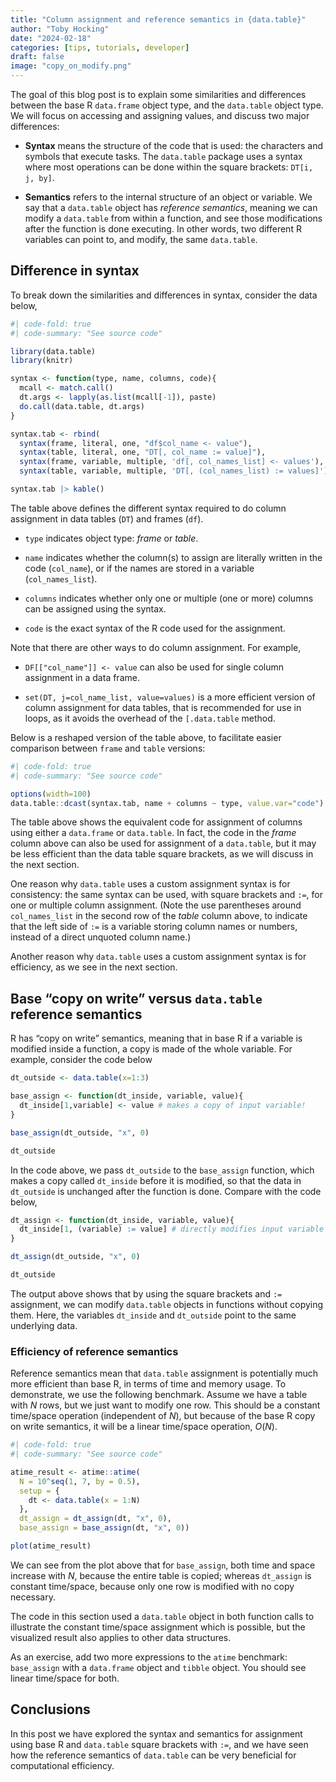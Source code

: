 ```yaml
---
title: "Column assignment and reference semantics in {data.table}"
author: "Toby Hocking"
date: "2024-02-18"
categories: [tips, tutorials, developer]
draft: false
image: "copy_on_modify.png"
---
```


The goal of this blog post is to explain some similarities and differences between the base R `data.frame` object type, and the `data.table` object type. We will focus on accessing and assigning values, and discuss two major differences:

-   **Syntax** means the structure of the code that is used: the characters and symbols that execute tasks. The `data.table` package uses a syntax where most operations can be done within the square brackets: `DT[i, j, by]`.

-   **Semantics** refers to the internal structure of an object or variable. We say that a `data.table` object has *reference semantics*, meaning we can modify a `data.table` from within a function, and see those modifications after the function is done executing. In other words, two different R variables can point to, and modify, the same `data.table`.

## Difference in syntax

To break down the similarities and differences in syntax, consider the data below,

```r
#| code-fold: true
#| code-summary: "See source code"

library(data.table)
library(knitr)

syntax <- function(type, name, columns, code){
  mcall <- match.call()
  dt.args <- lapply(as.list(mcall[-1]), paste)
  do.call(data.table, dt.args)
}

syntax.tab <- rbind(
  syntax(frame, literal, one, "df$col_name <- value"),
  syntax(table, literal, one, "DT[, col_name := value]"),
  syntax(frame, variable, multiple, 'df[, col_names_list] <- values'),
  syntax(table, variable, multiple, 'DT[, (col_names_list) := values]'))

syntax.tab |> kable()
```

The table above defines the different syntax required to do column assignment in data tables (`DT`) and frames (`df`).

-   `type` indicates object type: *frame* or *table*.

-   `name` indicates whether the column(s) to assign are literally written in the code (`col_name`), or if the names are stored in a variable (`col_names_list`).

-   `columns` indicates whether only one or multiple (one or more) columns can be assigned using the syntax.

-   `code` is the exact syntax of the R code used for the assignment.

Note that there are other ways to do column assignment. For example,

-   `DF[["col_name"]] <- value` can also be used for single column assignment in a data frame.

-   `set(DT, j=col_name_list, value=values)` is a more efficient version of column assignment for data tables, that is recommended for use in loops, as it avoids the overhead of the `[.data.table` method.

Below is a reshaped version of the table above, to facilitate easier comparison between `frame` and `table` versions:

```r
#| code-fold: true
#| code-summary: "See source code"

options(width=100)
data.table::dcast(syntax.tab, name + columns ~ type, value.var="code")  |> kable()
```

The table above shows the equivalent code for assignment of columns using either a `data.frame` or `data.table`. In fact, the code in the *frame* column above can also be used for assignment of a `data.table`, but it may be less efficient than the data table square brackets, as we will discuss in the next section.

One reason why `data.table` uses a custom assignment syntax is for consistency: the same syntax can be used, with square brackets and `:=`, for one or multiple column assignment. (Note the use parentheses around `col_names_list` in the second row of the *table* column above, to indicate that the left side of `:=` is a variable storing column names or numbers, instead of a direct unquoted column name.)

Another reason why `data.table` uses a custom assignment syntax is for efficiency, as we see in the next section.

## Base "copy on write" versus `data.table` reference semantics

R has "copy on write" semantics, meaning that in base R if a variable is modified inside a function, a copy is made of the whole variable. For example, consider the code below

```r
dt_outside <- data.table(x=1:3)

base_assign <- function(dt_inside, variable, value){
  dt_inside[1,variable] <- value # makes a copy of input variable!
}

base_assign(dt_outside, "x", 0)

dt_outside
```

In the code above, we pass `dt_outside` to the `base_assign` function, which makes a copy called `dt_inside` before it is modified, so that the data in `dt_outside` is unchanged after the function is done. Compare with the code below,

```r
dt_assign <- function(dt_inside, variable, value){
  dt_inside[1, (variable) := value] # directly modifies input variable
}

dt_assign(dt_outside, "x", 0)

dt_outside
```

The output above shows that by using the square brackets and `:=` assignment, we can modify `data.table` objects in functions without copying them. Here, the variables `dt_inside` and `dt_outside` point to the same underlying data.

### Efficiency of reference semantics

Reference semantics mean that `data.table` assignment is potentially much more efficient than base R, in terms of time and memory usage. To demonstrate, we use the following benchmark. Assume we have a table with $N$ rows, but we just want to modify one row. This should be a constant time/space operation (independent of $N$), but because of the base R copy on write semantics, it will be a linear time/space operation, $O(N)$.

```r
#| code-fold: true
#| code-summary: "See source code"

atime_result <- atime::atime(
  N = 10^seq(1, 7, by = 0.5),
  setup = {
    dt <- data.table(x = 1:N)
  },
  dt_assign = dt_assign(dt, "x", 0),
  base_assign = base_assign(dt, "x", 0))

plot(atime_result)
```

We can see from the plot above that for `base_assign`, both time and space increase with $N$, because the entire table is copied; whereas `dt_assign` is constant time/space, because only one row is modified with no copy necessary.

::: callout-note
The code in this section used a `data.table` object in both function calls to illustrate the constant time/space assignment which is possible, but the visualized result also applies to other data structures.

As an exercise, add two more expressions to the `atime` benchmark: `base_assign` with a `data.frame` object and `tibble` object. You should see linear time/space for both.
:::

## Conclusions

In this post we have explored the syntax and semantics for assignment using base R and `data.table` square brackets with `:=`, and we have seen how the reference semantics of `data.table` can be very beneficial for computational efficiency.
